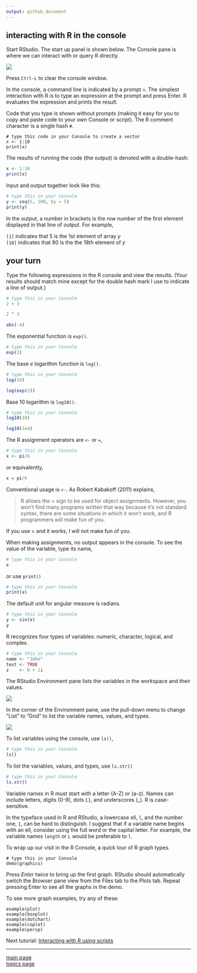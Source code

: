 ```yaml
---
output: github_document
---
```




## interacting with R in the console

Start RStudio. The start up panel is shown below. The Console pane is where we can interact with or query R directly.

![](../images/panes-1.png) 

Press `Ctrl-L` to clear the console window.

In the console, a command line is indicated by a prompt `>`. The
simplest interaction with R is to type an expression at the prompt
and press Enter. R evaluates the expression and prints the result.

Code that you type is shown without prompts (making it easy for you to copy and paste code to your own Console or script). The R comment character is a single hash `#`. 

```
# type this code in your Console to create a vector
x <- 1:10
print(x)
```

The results of running the code (the output) is denoted with a double-hash: 

```r
x <- 1:10
print(x)
```

Input and output together look like this:

```r
# type this in your Console
y <- seq(5, 100, by = 5)
print(y)
```

In the output, a number in brackets is the row number of the first element displayed in that line of output. For example,

`[1]` indicates that 5 is the 1st element of array *y*<br> 
`[18]` indicates that 90 is the the 18th element of *y*

## your turn

Type the following expressions in the R console and view the results. (Your results should match mine except for the double hash mark I use to indicate a line of output.)

```r
# type this in your Console
2 + 3

2 ^ 3

abs(-4)
```

The exponential function is `exp()`. 

```r
# type this in your Console
exp(2)
```

The base *e* logarithm function is `log()`.

```r
# type this in your Console
log(10)

log(exp(2))
```

Base 10 logarithm is `log10()`.


```r
# type this in your Console
log10(10)

log10(1e4)
```

The R assignment operators are `<-` or `=`,

```r
# type this in your Console
x <- pi/6
```

or equivalently,

```r
x = pi/6
```

Conventional usage is `<-`. As Robert Kabakoff (2011) explains, 

> R allows the = sign to be used for object assignments. However, you won't find many programs written that way because it's not standard syntax, there are some situations in which it won’t work, and R programmers will make fun of you.

If you use = and it works, I will not make fun of you.

When making assignments, no output appears in the console. To
see the value of the variable, type its name,

```r
# type this in your Console
x
```

or use `print()`

```r
# type this in your Console
print(x)
```

The default unit for angular measure is radians.

```r
# type this in your Console
y <- sin(x)
y
```

R recognizes four types of variables: numeric, character, logical,
and complex.

```r
# type this in your Console
name <- "John"
test <- TRUE
z    <- 0 + 2i
```

The RStudio Environment pane lists the variables in the workspace
and their values.

![](../images/panes-2.png) 

In the corner of the Environment pane, use the pull-down menu to
change ”List” to ”Grid” to list the variable names, values, and types.

![](../images/panes-3.png) 

To list variables using the console, use `ls()`,

```r
# type this in your Console
ls()
```

To list the variables, values, and types, use `ls.str()`

```r
# type this in your Console
ls.str()
```

Variable names in R must start with a letter (A-Z) or (a-z). Names can include letters, digits (0-9), dots (.), and underscores (_). R is case-sensitive.

In the typeface used in R and RStudio, a lowercase ell, `l`, and the number one, `1`, can be hard to distinguish. I suggest that if a variable name begins with an ell, consider using the full word or the capital letter. For example, the variable names  `length` or `L` would be preferable to `l`.

To wrap up our visit in the R Console, a quick tour of R graph types.

```
# type this in your Console
demo(graphics)
```

Press *Enter* twice to bring up the first graph. RStudio should automatically switch the Browser pane view from the Files tab to the Plots tab. Repeat pressing Enter to see all the graphs in the demo. 

To see more graph examples, try any of these: 

```
example(plot)
example(boxplot)
example(dotchart)
example(coplot)
example(persp)
```

Next tutorial: [Interacting with R using scripts](tut-03_using-scripts.md) 


---

[main page](../README.md)<br> 
[topics page](../README-by-topic.md)
